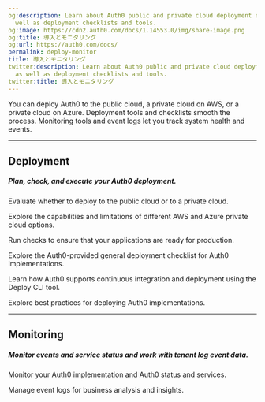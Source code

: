 ```yaml
---
og:description: Learn about Auth0 public and private cloud deployment options, as
  well as deployment checklists and tools.
og:image: https://cdn2.auth0.com/docs/1.14553.0/img/share-image.png
og:title: 導入とモニタリング
og:url: https://auth0.com/docs/
permalink: deploy-monitor
title: 導入とモニタリング
twitter:description: Learn about Auth0 public and private cloud deployment options,
  as well as deployment checklists and tools.
twitter:title: 導入とモニタリング
---
```



<AuthDocsPipeline activeId="deploy"/>

You can deploy Auth0 to the public cloud, a private cloud on AWS, or a private cloud on Azure. Deployment tools and checklists smooth the process. Monitoring tools and event logs let you track system health and events.

---

## Deployment

##### Plan, check, and execute your Auth0 deployment.

<Card title="Deployment Options" href="/docs/deploy-monitor/deployment-options">

Evaluate whether to deploy to the public cloud or to a private cloud.

</Card><Card title="Private Cloud Deployments" href="/docs/deploy-monitor/deploy-private-cloud">

Explore the capabilities and limitations of different AWS and Azure private cloud options.

</Card><Card title="Pre-Deployment Checks" href="/docs/deploy-monitor/pre-deployment-checks">

Run checks to ensure that your applications are ready for production.

</Card><Card title="Deployment Checklist" href="/docs/deploy-monitor/deploy-checklist">

Explore the Auth0-provided general deployment checklist for Auth0 implementations.

</Card><Card title="Deploy CLI Tool" href="/docs/deploy-monitor/deploy-cli-tool">

Learn how Auth0 supports continuous integration and deployment using the Deploy CLI tool.

</Card><Card title="Deployment Best Practices" href="/docs/deploy-monitor/deployment-best-practices">

Explore best practices for deploying Auth0 implementations.

</Card>

---

## Monitoring

##### Monitor events and service status and work with tenant log event data.

<Card title="Monitor" href="/docs/deploy-monitor/monitor">

Monitor your Auth0 implementation and Auth0 status and services.

</Card><Card title="Logs" href="/docs/deploy-monitor/logs">

Manage event logs for business analysis and insights.

</Card>